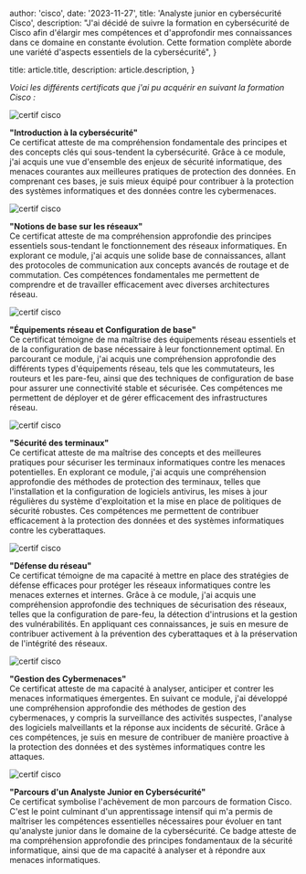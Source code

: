 
  author: 'cisco',
  date: '2023-11-27',
  title: 'Analyste junior en cybersécurité Cisco',
  description:
    "J'ai décidé de suivre la formation en cybersécurité de Cisco afin d'élargir mes compétences et d'approfondir mes connaissances dans ce domaine en constante évolution. Cette formation complète aborde une variété d'aspects essentiels de la cybersécurité",
}

  title: article.title,
  description: article.description,
}


*Voici les différents certificats que j'ai pu acquérir en suivant la formation Cisco :*

<Image src={cisco1} alt="certif cisco"/>

**"Introduction à la cybersécurité"** <br/> Ce certificat atteste de ma compréhension fondamentale des principes et des concepts clés qui sous-tendent la cybersécurité. Grâce à ce module, j'ai acquis une vue d'ensemble des enjeux de sécurité informatique, des menaces courantes aux meilleures pratiques de protection des données. En comprenant ces bases, je suis mieux équipé pour contribuer à la protection des systèmes informatiques et des données contre les cybermenaces.

<Image src={cisco2} alt="certif cisco"/>


**"Notions de base sur les réseaux"** <br/> Ce certificat atteste de ma compréhension approfondie des principes essentiels sous-tendant le fonctionnement des réseaux informatiques. En explorant ce module, j'ai acquis une solide base de connaissances, allant des protocoles de communication aux concepts avancés de routage et de commutation. Ces compétences fondamentales me permettent de comprendre et de travailler efficacement avec diverses architectures réseau.

<Image src={cisco3} alt="certif cisco"/>

**"Équipements réseau et Configuration de base"** <br/>Ce certificat témoigne de ma maîtrise des équipements réseau essentiels et de la configuration de base nécessaire à leur fonctionnement optimal. En parcourant ce module, j'ai acquis une compréhension approfondie des différents types d'équipements réseau, tels que les commutateurs, les routeurs et les pare-feu, ainsi que des techniques de configuration de base pour assurer une connectivité stable et sécurisée. Ces compétences me permettent de déployer et de gérer efficacement des infrastructures réseau.

<Image src={cisco4} alt="certif cisco"/>


**"Sécurité des terminaux"** <br/> Ce certificat atteste de ma maîtrise des concepts et des meilleures pratiques pour sécuriser les terminaux informatiques contre les menaces potentielles. En explorant ce module, j'ai acquis une compréhension approfondie des méthodes de protection des terminaux, telles que l'installation et la configuration de logiciels antivirus, les mises à jour régulières du système d'exploitation et la mise en place de politiques de sécurité robustes. Ces compétences me permettent de contribuer efficacement à la protection des données et des systèmes informatiques contre les cyberattaques.

<Image src={cisco5} alt="certif cisco"/>


**"Défense du réseau"** <br/> Ce certificat témoigne de ma capacité à mettre en place des stratégies de défense efficaces pour protéger les réseaux informatiques contre les menaces externes et internes. Grâce à ce module, j'ai acquis une compréhension approfondie des techniques de sécurisation des réseaux, telles que la configuration de pare-feu, la détection d'intrusions et la gestion des vulnérabilités. En appliquant ces connaissances, je suis en mesure de contribuer activement à la prévention des cyberattaques et à la préservation de l'intégrité des réseaux.

<Image src={cisco6} alt="certif cisco"/>

**"Gestion des Cybermenaces"** <br/> Ce certificat atteste de ma capacité à analyser, anticiper et contrer les menaces informatiques émergentes. En suivant ce module, j'ai développé une compréhension approfondie des méthodes de gestion des cybermenaces, y compris la surveillance des activités suspectes, l'analyse des logiciels malveillants et la réponse aux incidents de sécurité. Grâce à ces compétences, je suis en mesure de contribuer de manière proactive à la protection des données et des systèmes informatiques contre les attaques.


<Image src={cisco7} alt="certif cisco"/>


**"Parcours d'un Analyste Junior en Cybersécurité"** <br/> Ce certificat symbolise l'achèvement de mon parcours de formation Cisco. C'est le point culminant d'un apprentissage intensif qui m'a permis de maîtriser les compétences essentielles nécessaires pour évoluer en tant qu'analyste junior dans le domaine de la cybersécurité. Ce badge atteste de ma compréhension approfondie des principes fondamentaux de la sécurité informatique, ainsi que de ma capacité à analyser et à répondre aux menaces informatiques.